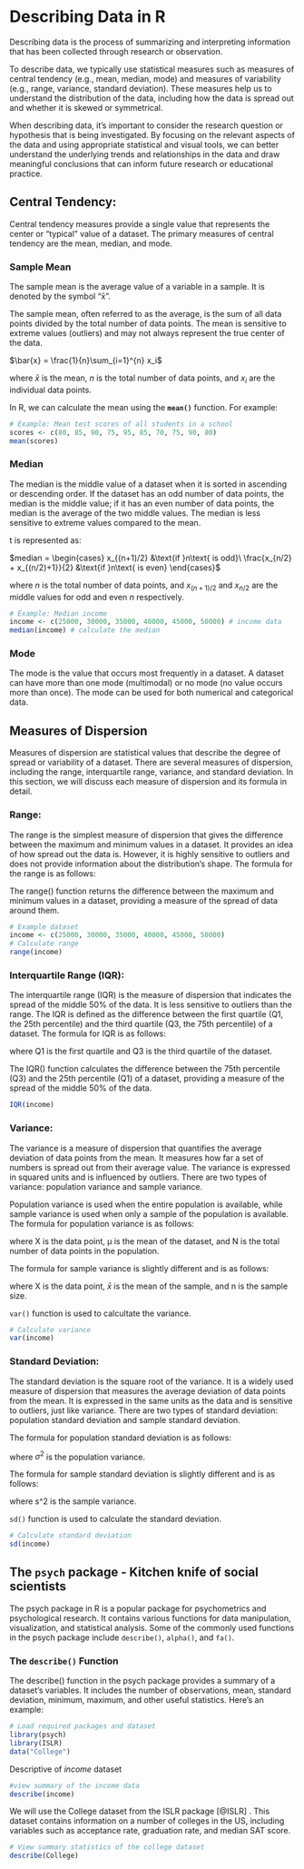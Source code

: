 # Describing Data in R

Describing data is the process of summarizing and interpreting information that has been collected through research or observation.

To describe data, we typically use statistical measures such as measures of central tendency (e.g., mean, median, mode) and measures of variability (e.g., range, variance, standard deviation). These measures help us to understand the distribution of the data, including how the data is spread out and whether it is skewed or symmetrical.

When describing data, it's important to consider the research question or hypothesis that is being investigated. By focusing on the relevant aspects of the data and using appropriate statistical and visual tools, we can better understand the underlying trends and relationships in the data and draw meaningful conclusions that can inform future research or educational practice.

## Central Tendency:

Central tendency measures provide a single value that represents the center or "typical" value of a dataset. The primary measures of central tendency are the mean, median, and mode.

### Sample Mean

The sample mean is the average value of a variable in a sample. It is denoted by the symbol "x̄".

The sample mean, often referred to as the average, is the sum of all data points divided by the total number of data points. The mean is sensitive to extreme values (outliers) and may not always represent the true center of the data.

$\bar{x} = \frac{1}{n}\sum_{i=1}^{n} x_i$

where $\bar{x}$ is the mean, $n$ is the total number of data points, and $x_i$ are the individual data points.

In R, we can calculate the mean using the **`mean()`** function. For example:

```r
# Example: Mean test scores of all students in a school
scores <- c(80, 85, 90, 75, 95, 85, 70, 75, 90, 80)
mean(scores)
```

### Median

The median is the middle value of a dataset when it is sorted in ascending or descending order. If the dataset has an odd number of data points, the median is the middle value; if it has an even number of data points, the median is the average of the two middle values. The median is less sensitive to extreme values compared to the mean.

t is represented as:

$median = \begin{cases} x_{(n+1)/2} &\text{if }n\text{ is odd}\ \frac{x_{n/2} + x_{(n/2)+1}}{2} &\text{if }n\text{ is even} \end{cases}$

where $n$ is the total number of data points, and $x_{(n+1)/2}$ and $x_{n/2}$ are the middle values for odd and even $n$ respectively.

```r
# Example: Median income
income <- c(25000, 30000, 35000, 40000, 45000, 50000) # income data
median(income) # calculate the median
```

### Mode

The mode is the value that occurs most frequently in a dataset. A dataset can have more than one mode (multimodal) or no mode (no value occurs more than once). The mode can be used for both numerical and categorical data.

## Measures of Dispersion

Measures of dispersion are statistical values that describe the degree of spread or variability of a dataset. There are several measures of dispersion, including the range, interquartile range, variance, and standard deviation. In this section, we will discuss each measure of dispersion and its formula in detail.

### Range:

The range is the simplest measure of dispersion that gives the difference between the maximum and minimum values in a dataset. It provides an idea of how spread out the data is. However, it is highly sensitive to outliers and does not provide information about the distribution's shape. The formula for the range is as follows:

```{=tex}
\begin{equation}
Range = Max(X) - Min(X)
\end{equation}
```
The range() function returns the difference between the maximum and minimum values in a dataset, providing a measure of the spread of data around them.

```r
# Example dataset
income <- c(25000, 30000, 35000, 40000, 45000, 50000)
# Calculate range
range(income)
```

### Interquartile Range (IQR):

The interquartile range (IQR) is the measure of dispersion that indicates the spread of the middle 50% of the data. It is less sensitive to outliers than the range. The IQR is defined as the difference between the first quartile (Q1, the 25th percentile) and the third quartile (Q3, the 75th percentile) of a dataset. The formula for IQR is as follows:

```{=tex}
\begin{equation}
IQR = Q3 - Q1
\end{equation}
```
where Q1 is the first quartile and Q3 is the third quartile of the dataset.

The IQR() function calculates the difference between the 75th percentile (Q3) and the 25th percentile (Q1) of a dataset, providing a measure of the spread of the middle 50% of the data.

```r
IQR(income)
```

### Variance:

The variance is a measure of dispersion that quantifies the average deviation of data points from the mean. It measures how far a set of numbers is spread out from their average value. The variance is expressed in squared units and is influenced by outliers. There are two types of variance: population variance and sample variance.

Population variance is used when the entire population is available, while sample variance is used when only a sample of the population is available. The formula for population variance is as follows:

```{=tex}
\begin{equation}
\sigma^2 = \frac{\sum(X - \mu)^2}{N}
\end{equation}
```
where X is the data point, μ is the mean of the dataset, and N is the total number of data points in the population.

The formula for sample variance is slightly different and is as follows:

```{=tex}
\begin{equation}
s^2 = \frac{\sum(X - \bar{x})^2}{n - 1}
\end{equation}
```
where X is the data point, $\bar{x}$ is the mean of the sample, and n is the sample size.

`var()` function is used to calcultate the variance.

```r
# Calculate variance
var(income)
```

### Standard Deviation:

The standard deviation is the square root of the variance. It is a widely used measure of dispersion that measures the average deviation of data points from the mean. It is expressed in the same units as the data and is sensitive to outliers, just like variance. There are two types of standard deviation: population standard deviation and sample standard deviation.

The formula for population standard deviation is as follows:

```{=tex}
\begin{equation}
\sigma = \sqrt{\sigma^2}
\end{equation}
```
where $\sigma^2$ is the population variance.

The formula for sample standard deviation is slightly different and is as follows:

```{=tex}
\begin{equation}
s = \sqrt{s^2}
\end{equation}
```
where s\^2 is the sample variance.

`sd()` function is used to calculate the standard deviation.

```r
# Calculate standard deviation
sd(income)
```

## The `psych` package - Kitchen knife of social scientists

The psych package in R is a popular package for psychometrics and psychological research. It contains various functions for data manipulation, visualization, and statistical analysis. Some of the commonly used functions in the psych package include `describe()`, `alpha()`, and `fa()`.

### The `describe()` Function

The describe() function in the psych package provides a summary of a dataset's variables. It includes the number of observations, mean, standard deviation, minimum, maximum, and other useful statistics. Here's an example:

```r
# Load required packages and dataset
library(psych)
library(ISLR)
data("College") 
```

Descriptive of *income* dataset

```r

#view summary of the income data
describe(income)
```

We will use the College dataset from the ISLR package [@ISLR] . This dataset contains information on a number of colleges in the US, including variables such as acceptance rate, graduation rate, and median SAT score.

```r
# View summary statistics of the college dataset
describe(College)

```
